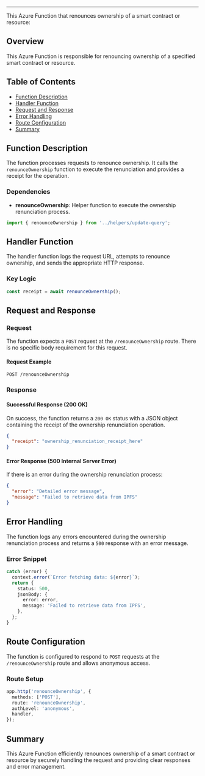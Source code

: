 
<HeaderTitle title="Azure Function: Renounce Ownership" source="https://github.com/your-repo-path-to-timerTrigger" />

---

This Azure Function that renounces ownership of a smart contract or resource:

## Overview

This Azure Function is responsible for renouncing ownership of a specified smart contract or resource.

## Table of Contents

- [Function Description](#function-description)
- [Handler Function](#handler-function)
- [Request and Response](#request-and-response)
- [Error Handling](#error-handling)
- [Route Configuration](#route-configuration)
- [Summary](#summary)

## Function Description

The function processes requests to renounce ownership. It calls the `renounceOwnership` function to execute the renunciation and provides a receipt for the operation.

### Dependencies

- **renounceOwnership**: Helper function to execute the ownership renunciation process.

```typescript
import { renounceOwnership } from '../helpers/update-query';
```

## Handler Function

The handler function logs the request URL, attempts to renounce ownership, and sends the appropriate HTTP response.

### Key Logic

```typescript
const receipt = await renounceOwnership();
```

## Request and Response

### Request

The function expects a `POST` request at the `/renounceOwnership` route. There is no specific body requirement for this request.

#### Request Example

```http
POST /renounceOwnership
```

### Response

#### Successful Response (200 OK)

On success, the function returns a `200 OK` status with a JSON object containing the receipt of the ownership renunciation operation.

```json
{
  "receipt": "ownership_renunciation_receipt_here"
}
```

#### Error Response (500 Internal Server Error)

If there is an error during the ownership renunciation process:

```json
{
  "error": "Detailed error message",
  "message": "Failed to retrieve data from IPFS"
}
```

## Error Handling

The function logs any errors encountered during the ownership renunciation process and returns a `500` response with an error message.

### Error Snippet

```typescript
catch (error) {
  context.error(`Error fetching data: ${error}`);
  return {
    status: 500,
    jsonBody: {
      error: error,
      message: 'Failed to retrieve data from IPFS',
    },
  };
}
```

## Route Configuration

The function is configured to respond to `POST` requests at the `/renounceOwnership` route and allows anonymous access.

### Route Setup

```typescript
app.http('renounceOwnership', {
  methods: ['POST'],
  route: 'renounceOwnership',
  authLevel: 'anonymous',
  handler,
});
```

## Summary

This Azure Function efficiently renounces ownership of a smart contract or resource by securely handling the request and providing clear responses and error management.
